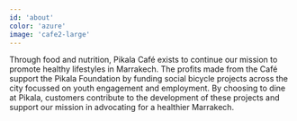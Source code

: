 ```yaml
---
id: 'about'
color: 'azure'
image: 'cafe2-large'
---
```



Through food and nutrition, Pikala Café exists to continue our mission to promote healthy lifestyles in Marrakech. The profits made from the Café support the Pikala Foundation by funding social bicycle projects across the city focussed on youth engagement and employment. By choosing to dine at Pikala, customers contribute to the development of these projects and support our mission in advocating for a healthier Marrakech.
